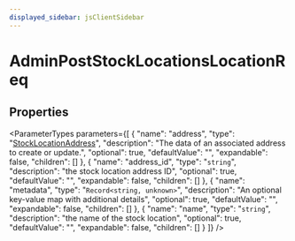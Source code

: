 ```yaml
---
displayed_sidebar: jsClientSidebar
---
```



# AdminPostStockLocationsLocationReq

## Properties

<ParameterTypes parameters={[
  {
    "name": "address",
    "type": "[StockLocationAddress](internal.StockLocationAddress-1.mdx)",
    "description": "The data of an associated address to create or update.",
    "optional": true,
    "defaultValue": "",
    "expandable": false,
    "children": []
  },
  {
    "name": "address_id",
    "type": "`string`",
    "description": "the stock location address ID",
    "optional": true,
    "defaultValue": "",
    "expandable": false,
    "children": []
  },
  {
    "name": "metadata",
    "type": "`Record<string, unknown>`",
    "description": "An optional key-value map with additional details",
    "optional": true,
    "defaultValue": "",
    "expandable": false,
    "children": []
  },
  {
    "name": "name",
    "type": "`string`",
    "description": "the name of the stock location",
    "optional": true,
    "defaultValue": "",
    "expandable": false,
    "children": []
  }
]} />
